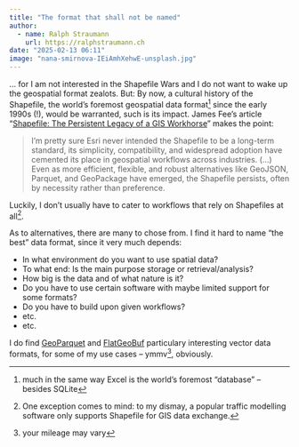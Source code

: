```yaml
---
title: "The format that shall not be named"
author:
  - name: Ralph Straumann
    url: https://ralphstraumann.ch
date: "2025-02-13 06:11"
image: "nana-smirnova-IEiAmhXehwE-unsplash.jpg"
---
```


... for I am not interested in the Shapefile Wars and I do not 
want to wake up the geospatial format zealots. But: By now, a 
cultural history of the Shapefile, the world's foremost 
geospatial data format^[much in the same way Excel is 
the world's foremost "database" – besides SQLite] since the 
early 1990s (!), would be warranted, such is its impact. James 
Fee's article "[Shapefile: The Persistent 
Legacy of a GIS Workhorse](https://jamesfee.org/2025/02/12/shapefile-the-persistent-legacy-of.html)" makes the point: 

> I’m pretty sure Esri never intended the Shapefile to be a 
long-term standard, its simplicity, compatibility, and widespread 
adoption have cemented its place in geospatial workflows across 
industries. (...) Even as more efficient, flexible, and robust 
alternatives like GeoJSON, Parquet, and GeoPackage have emerged, 
the Shapefile persists, often by necessity rather than preference.

Luckily, I don't usually have to cater to workflows that rely on 
Shapefiles at all^[One exception comes to mind: to my dismay, a 
popular traffic modelling software only supports Shapefile for 
GIS data exchange.]. 

As to alternatives, there are many to chose from. I find it hard 
to name "the best" data format, since it very much depends: 

- In what environment do you want to use spatial data?
- To what end: Is the main purpose storage or retrieval/analysis?
- How big is the data and of what nature is it? 
- Do you have to use certain software with maybe limited 
support for some formats? 
- Do you have to build upon given workflows? 
- etc. 
- etc.

I do find [GeoParquet](https://geoparquet.org) and 
[FlatGeoBuf](https://flatgeobuf.org) particulary interesting 
vector data formats, for some of my use cases – ymmv^[your mileage may vary], obviously.